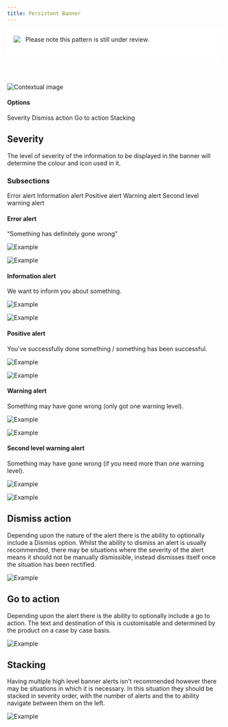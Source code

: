 ```yaml
---
title: Persistent Banner
---
```


<div style="display:flex;align-items:flex-start;height:46px;margin-bottom:50px;padding:15px;background:#fff;">
  <img src="../../../images/warning.svg" /> &nbsp;&nbsp;&nbsp;Please note this pattern is still under review.
</div>

<Row>
 <Column colLg={8}>

![Contextual image](images/0.png)

 </Column>
</Row>

#### Options

<AnchorLinks>
  <AnchorLink>Severity</AnchorLink>
  <AnchorLink>Dismiss action</AnchorLink>
  <AnchorLink>Go to action</AnchorLink>
  <AnchorLink>Stacking</AnchorLink>
</AnchorLinks>

## Severity

The level of severity of the information to be displayed in the banner will
determine the colour and icon used in it.

### Subsections

<AnchorLinks>
  <AnchorLink>Error alert</AnchorLink>
  <AnchorLink>Information alert</AnchorLink>
  <AnchorLink>Positive alert</AnchorLink>
  <AnchorLink>Warning alert</AnchorLink>
  <AnchorLink>Second level warning alert</AnchorLink>
</AnchorLinks>

#### Error alert

“Something has definitely gone wrong”

<Row>
  <Column colMd={6} colLg={6}>

![Example](images/1.png)

  </Column>
</Row>
<Row>
  <Column colLg={10}>

![Example](images/2.png)

  </Column>
</Row>

#### Information alert

We want to inform you about something.

<Row>
  <Column colMd={6} colLg={6}>

![Example](images/3.png)

  </Column>
</Row>
<Row>
  <Column colLg={10}>

![Example](images/4.png)

  </Column>
</Row>

#### Positive alert

You've successfully done something / something has been successful.

<Row>
  <Column colMd={6} colLg={6}>

![Example](images/5.png)

  </Column>
</Row>
<Row>
  <Column colLg={10}>

![Example](images/6.png)

  </Column>
</Row>

#### Warning alert

Something may have gone wrong (only got one warning level).

<Row>
  <Column colMd={6} colLg={6}>

![Example](images/7.png)

  </Column>
</Row>
<Row>
  <Column colLg={10}>

![Example](images/8.png)

  </Column>
</Row>

#### Second level warning alert

Something may have gone wrong (if you need more than one warning level).

<Row>
  <Column colMd={6} colLg={6}>

![Example](images/9.png)

  </Column>
</Row>
<Row>
  <Column colLg={10}>

![Example](images/10.png)

  </Column>
</Row>

## Dismiss action

Depending upon the nature of the alert there is the ability to optionally
include a Dismiss option.  Whilst the ability to dismiss an alert is usually
recommended, there may be situations where the severity of the alert means it
should not be manually dismissible, instead dismisses itself once the
situation has been rectified.

<Row>
  <Column colLg={8}>

![Example](images/11.png)

  </Column>
</Row>

## Go to action

Depending upon the alert there is the ability to optionally include a go to
action. The text and destination of this is customisable and determined by
the product on a case by case basis.

<Row>
  <Column colLg={8}>

![Example](images/12.png)

  </Column>
</Row>

## Stacking

Having multiple high level banner alerts isn't recommended however there may
be situations in which it is necessary.  In this situation they should be
stacked in severity order, with the number of alerts and the to ability
navigate between them on the left.

<Row>
  <Column colLg={8}>

![Example](images/13.png)

  </Column>
</Row>
